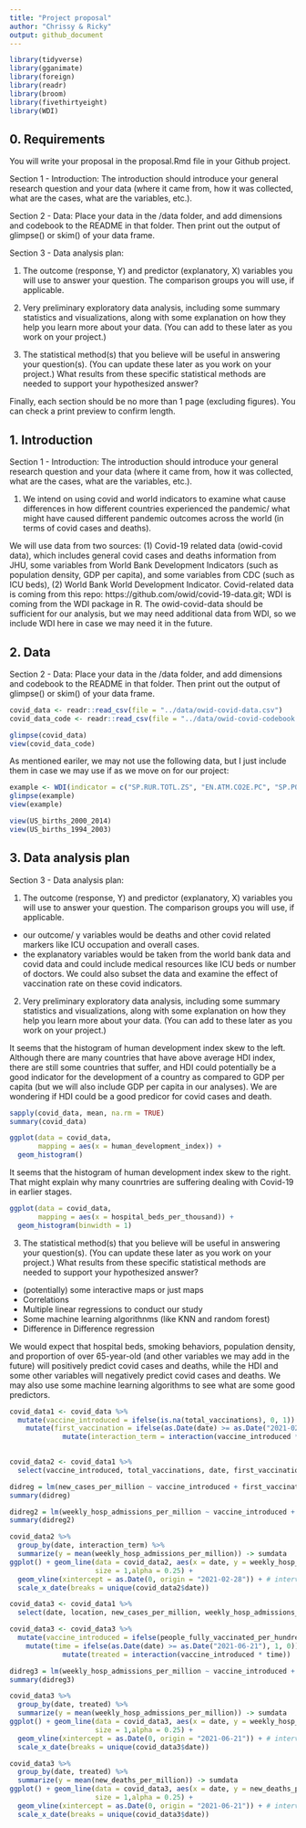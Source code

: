 ```yaml
---
title: "Project proposal"
author: "Chrissy & Ricky"
output: github_document
---
```


```r
library(tidyverse)
library(gganimate)
library(foreign)
library(readr)
library(broom)
library(fivethirtyeight)
library(WDI)
```

## 0. Requirements
You will write your proposal in the proposal.Rmd file in your Github project.

Section 1 - Introduction: The introduction should introduce your general research question and your data (where it came from, how it was collected, what are the cases, what are the variables, etc.).

Section 2 - Data: Place your data in the /data folder, and add dimensions and codebook to the README in that folder. Then print out the output of glimpse() or skim() of your data frame.

Section 3 - Data analysis plan:

1. The outcome (response, Y) and predictor (explanatory, X) variables you will use to answer your question. The comparison groups you will use, if applicable.

2. Very preliminary exploratory data analysis, including some summary statistics and visualizations, along with some explanation on how they help you learn more about your data. (You can add to these later as you work on your project.)

3. The statistical method(s) that you believe will be useful in answering your question(s). (You can update these later as you work on your project.)
What results from these specific statistical methods are needed to support your hypothesized answer?

Finally, each section should be no more than 1 page (excluding figures). You can check a print preview to confirm length.

## 1. Introduction

Section 1 - Introduction: The introduction should introduce your general research question and your data (where it came from, how it was collected, what are the cases, what are the variables, etc.).

1. We intend on using covid and world indicators to examine what cause differences in how different countries experienced the pandemic/ what might have caused different pandemic outcomes across the world (in terms of covid cases and deaths). 

We will use data from two sources: (1) Covid-19 related data (owid-covid data), which includes general covid cases and deaths information from JHU, some variables from World Bank Development Indicators (such as population density, GDP per capita), and some variables from CDC (such as ICU beds), (2) World Bank World Development Indicator. Covid-related data is coming from this repo: https://github.com/owid/covid-19-data.git; WDI is coming from the WDI package in R. The owid-covid-data should be sufficient for our analysis, but we may need additional data from WDI, so we include WDI here in case we may need it in the future.


## 2. Data

Section 2 - Data: Place your data in the /data folder, and add dimensions and codebook to the README in that folder. Then print out the output of glimpse() or skim() of your data frame.


```r
covid_data <- readr::read_csv(file = "../data/owid-covid-data.csv")
covid_data_code <- readr::read_csv(file = "../data/owid-covid-codebook.csv")
```

```r
glimpse(covid_data)
view(covid_data_code)
```

As mentioned eariler, we may not use the following data, but I just include them in case we may use if as we move on for our project:
```r
example <- WDI(indicator = c("SP.RUR.TOTL.ZS", "EN.ATM.CO2E.PC", "SP.POP.GROW", extra = TRUE))
glimpse(example)
view(example)
```

```r
view(US_births_2000_2014)
view(US_births_1994_2003)
```

## 3. Data analysis plan

Section 3 - Data analysis plan:

1. The outcome (response, Y) and predictor (explanatory, X) variables you will use to answer your question. The comparison groups you will use, if applicable.

- our outcome/ y variables would be deaths and other covid related markers like ICU occupation and overall cases. 
- the explanatory variables would be taken from the world bank data and covid data and could include medical resources like ICU beds or number of doctors. We could also subset the data and examine the effect of vaccination rate on these covid indicators. 


2. Very preliminary exploratory data analysis, including some summary statistics and visualizations, along with some explanation on how they help you learn more about your data. (You can add to these later as you work on your project.)

It seems that the histogram of human development index skew to the left. Although there are many countries that have above average HDI index, there are still some countries that suffer, and HDI could potentially be a good indicator for the development of a country as compared to GDP per capita (but we will also include GDP per capita in our analyses). We are wondering if HDI could be a good predicor for covid cases and death.

```r
sapply(covid_data, mean, na.rm = TRUE)
summary(covid_data)
```
```r
ggplot(data = covid_data, 
       mapping = aes(x = human_development_index)) +
  geom_histogram()
```

It seems that the histogram of human development index skew to the right. That might explain why many counrtries are suffering dealing with Covid-19 in earlier stages.
```r
ggplot(data = covid_data, 
       mapping = aes(x = hospital_beds_per_thousand)) +
  geom_histogram(binwidth = 1)
```

3. The statistical method(s) that you believe will be useful in answering your question(s). (You can update these later as you work on your project.)
What results from these specific statistical methods are needed to support your hypothesized answer?

- (potentially) some interactive maps or just maps
- Correlations
- Multiple linear regressions to conduct our study
- Some machine learning algorithnms (like KNN and random forest)
- Difference in Difference regression

We would expect that hospital beds, smoking behaviors, population density, and proportion of over 65-year-old (and other variables we may add in the future) will positively predict covid cases and deaths, while the HDI and some other variables will negatively predict covid cases and deaths. We may also use some machine learning algorithms to see what are some good predictors.

```r
covid_data1 <- covid_data %>%
  mutate(vaccine_introduced = ifelse(is.na(total_vaccinations), 0, 1)) %>%
    mutate(first_vaccination = ifelse(as.Date(date) >= as.Date("2021-02-28"), 1, 0)) %>%
             mutate(interaction_term = interaction(vaccine_introduced * first_vaccination))
  
```

```r
covid_data2 <- covid_data1 %>%
  select(vaccine_introduced, total_vaccinations, date, first_vaccination, interaction_term, location, new_cases_per_million, weekly_hosp_admissions_per_million)
```


```r
didreg = lm(new_cases_per_million ~ vaccine_introduced + first_vaccination + interaction_term, data = covid_data2)
summary(didreg)
```

```r
didreg2 = lm(weekly_hosp_admissions_per_million ~ vaccine_introduced + first_vaccination + interaction_term, data = covid_data2)
summary(didreg2)
```


```r
covid_data2 %>%
  group_by(date, interaction_term) %>%
  summarize(y = mean(weekly_hosp_admissions_per_million)) -> sumdata
ggplot() + geom_line(data = covid_data2, aes(x = date, y = weekly_hosp_admissions_per_million, group = location, color = interaction_term),
                     size = 1,alpha = 0.25) + 
  geom_vline(xintercept = as.Date(0, origin = "2021-02-28")) + # intervention point
  scale_x_date(breaks = unique(covid_data2$date))
```



```r
covid_data3 <- covid_data1 %>%
  select(date, location, new_cases_per_million, weekly_hosp_admissions_per_million, people_fully_vaccinated_per_hundred,  new_deaths_per_million) %>% na.omit(people_fully_vaccinated_per_hundred)
```



```r
covid_data3 <- covid_data3 %>%
  mutate(vaccine_introduced = ifelse(people_fully_vaccinated_per_hundred >= 50, 0, 1)) %>%
    mutate(time = ifelse(as.Date(date) >= as.Date("2021-06-21"), 1, 0)) %>%
             mutate(treated = interaction(vaccine_introduced * time))
```

```r
didreg3 = lm(weekly_hosp_admissions_per_million ~ vaccine_introduced + time + treated, data = covid_data3)
summary(didreg3)
```

```r
covid_data3 %>%
  group_by(date, treated) %>%
  summarize(y = mean(weekly_hosp_admissions_per_million)) -> sumdata
ggplot() + geom_line(data = covid_data3, aes(x = date, y = weekly_hosp_admissions_per_million, group = location, color = treated),
                     size = 1,alpha = 0.25) + 
  geom_vline(xintercept = as.Date(0, origin = "2021-06-21")) + # intervention point
  scale_x_date(breaks = unique(covid_data3$date))
```

```r
covid_data3 %>%
  group_by(date, treated) %>%
  summarize(y = mean(new_deaths_per_million)) -> sumdata
ggplot() + geom_line(data = covid_data3, aes(x = date, y = new_deaths_per_million, group = location, color = treated),
                     size = 1,alpha = 0.25) + 
  geom_vline(xintercept = as.Date(0, origin = "2021-06-21")) + # intervention point
  scale_x_date(breaks = unique(covid_data3$date))
```